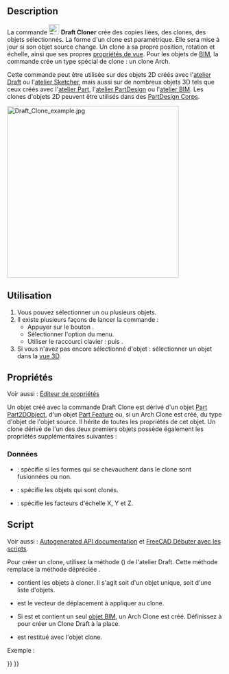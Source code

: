 <languages/>

{{Docnav/fr
|[[Draft_Stretch/fr|Étirer]]
|[[Draft_OrthoArray/fr|Réseau orthogonal]]
|[[Draft_Workbench/fr|Atelier Draft]]
|IconL=Draft_Stretch.svg
|IconR=Draft_OrthoArray.svg
|IconC=Workbench_Draft.svg
}}

{{GuiCommand/fr
|Name=Draft Clone
|Name/fr=Draft Cloner
|MenuLocation=Modification → Cloner
|Workbenches=[[Draft_Workbench/fr|Draft]]
|Shortcut={{KEY|C}} {{KEY|L}}
|SeeAlso=[[Draft_Scale/fr|Draft Echelle]]
}}

==Description== 

La commande [[Image:Draft_Clone.svg|24px]] '''Draft Cloner''' crée des copies liées, des clones, des objets sélectionnés. La forme d'un clone est paramétrique. Elle sera mise à jour si son objet source change. Un clone a sa propre position, rotation et échelle, ainsi que ses propres [[Property_editor/fr|propriétés de vue]]. Pour les objets de [[BIM_Workbench/fr|BIM]], la commande crée un type spécial de clone : un clone Arch.

Cette commande peut être utilisée sur des objets 2D créés avec l'[[Draft_Workbench/fr|atelier Draft]] ou l'[[Sketcher_Workbench/fr|atelier Sketcher]], mais aussi sur de nombreux objets 3D tels que ceux créés avec l'[[Part_Workbench/fr|atelier Part]], l'[[PartDesign_Workbench/fr|atelier PartDesign]] ou l'[[BIM_Workbench/fr|atelier BIM]]. Les clones d'objets 2D peuvent être utilisés dans des [[PartDesign_Body/fr|PartDesign Corps]].

[[Image:Draft_Clone_example.jpg|400px]]
{{Caption|Un Draft Clone à côté de son objet source}}

<span id="Usage"></span>
==Utilisation== 

# Vous pouvez sélectionner un ou plusieurs objets.
# Il existe plusieurs façons de lancer la commande :
#* Appuyer sur le bouton {{Button|[[Image:Draft_Clone.svg|16px]] [[Draft_Clone/fr|Cloner]]}}.
#* Sélectionner l'option {{MenuCommand|Modification → [[Image:Draft_Clone.svg|16px]] Cloner}} du menu.
#* Utiliser le raccourci clavier : {{KEY|C}} puis {{KEY|L}}.
# Si vous n'avez pas encore sélectionné d'objet : sélectionner un objet dans la [[3D_view/fr|vue 3D]].

<span id="Properties"></span>
==Propriétés==

Voir aussi : [[Property_editor/fr|Éditeur de propriétés]]

Un objet créé avec la commande Draft Clone est dérivé d'un objet [[Part_Part2DObject/fr|Part Part2DObject]], d'un objet [[Part_Feature/fr|Part Feature]] ou, si un Arch Clone est créé, du type d'objet de l'objet source. Il hérite de toutes les propriétés de cet objet. Un clone dérivé de l'un des deux premiers objets possède également les propriétés supplémentaires suivantes :

<span id="Data"></span>
===Données===

{{TitleProperty|Draft}}

* {{PropertyData|Fuse|Bool}} : spécifie si les formes qui se chevauchent dans le clone sont fusionnées ou non.
* {{PropertyData|Objects|LinkListGlobal}} : spécifie les objets qui sont clonés.
* {{PropertyData|Scale|Vector}} : spécifie les facteurs d'échelle X, Y et Z.

<span id="Scripting"></span>
==Script==

Voir aussi : [https://freecad.github.io/SourceDoc/ Autogenerated API documentation] et [[FreeCAD_Scripting_Basics/fr|FreeCAD Débuter avec les scripts]].

Pour créer un clone, utilisez la méthode {{incode|make_clone}} ({{Version/fr|0.19}}) de l'atelier Draft. Cette méthode remplace la méthode dépréciée {{incode|clone}}.

{{Code|code=
cloned_object = make_clone(obj, delta=None, forcedraft=False)
}}

* {{incode|obj}} contient les objets à cloner. Il s'agit soit d'un objet unique, soit d'une liste d'objets.
* {{incode|delta}} est le vecteur de déplacement à appliquer au clone.
* Si {{incode|forcedraft}} est {{incode|False}} et {{incode|obj}} contient un seul [[BIM_Workbench/fr|objet BIM]], un Arch Clone est créé. Définissez {{incode|forcedraft}} à {{incode|True}} pour créer un Clone Draft à la place.
* {{incode|cloned_object}} est restitué avec l'objet clone.

Exemple :

{{Code|code=
import FreeCAD as App
import Draft

doc = App.newDocument()

place = App.Placement(App.Vector(1000, 0, 0), App.Rotation())
polygon1 = Draft.make_polygon(3, 750)
polygon2 = Draft.make_polygon(5, 750, placement=place)

vector = App.Vector(2600, 500, 0)
cloned_object = Draft.clone([polygon1, polygon2], delta=vector)

cloned_object.Fuse = True

doc.recompute()
}}


{{Docnav/fr
|[[Draft_Stretch/fr|Étirer]]
|[[Draft_OrthoArray/fr|Réseau orthogonal]]
|[[Draft_Workbench/fr|Atelier Draft]]
|IconL=Draft_Stretch.svg
|IconR=Draft_OrthoArray.svg
|IconC=Workbench_Draft.svg
}}

{{Draft Tools navi{{#translation:}}}}
{{Userdocnavi{{#translation:}}}}